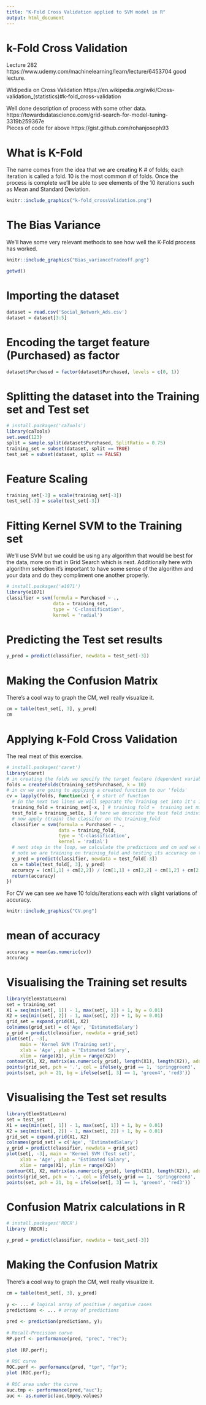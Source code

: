 ```yaml
---
title: "K-Fold Cross Validation applied to SVM model in R"
output: html_document
---
```

# k-Fold Cross Validation

Lecture 282 https://www.udemy.com/machinelearning/learn/lecture/6453704 good lecture. 

Widipedia on Cross Validation   https://en.wikipedia.org/wiki/Cross-validation_(statistics)#k-fold_cross-validation  

Well done description of process with some other data.  
https://towardsdatascience.com/grid-search-for-model-tuning-3319b259367e  
Pieces of code for above https://gist.github.com/rohanjoseph93  

# What is K-Fold
The name comes from the idea that we are creating K # of folds; each iteration is called a fold. 10 is the most common # of folds. Once the process is complete we'll be able to see elements of the 10 iterations such as Mean and Standard Deviation.  
```r
knitr::include_graphics("k-fold_crossValidation.png")
```
# The Bias Variance 
We'll have some very relevant methods to see how well the K-Fold process has worked. 
```r
knitr::include_graphics("Bias_varianceTradeoff.png")
```

```r
getwd()
```

# Importing the dataset
```r
dataset = read.csv('Social_Network_Ads.csv')
dataset = dataset[3:5]
```


# Encoding the target feature (Purchased) as factor
```r
dataset$Purchased = factor(dataset$Purchased, levels = c(0, 1))
```

# Splitting the dataset into the Training set and Test set
```r
# install.packages('caTools')
library(caTools)
set.seed(123)
split = sample.split(dataset$Purchased, SplitRatio = 0.75)
training_set = subset(dataset, split == TRUE)
test_set = subset(dataset, split == FALSE)
```

# Feature Scaling
```r
training_set[-3] = scale(training_set[-3])
test_set[-3] = scale(test_set[-3])
```

# Fitting Kernel SVM to the Training set
We'll use SVM but we could be using any algorithm that would be best for the data, more on that in Grid Search which is next. Additionally here with algorithm selection it's important to have some sense of the algorithm and your data and do they compliment one another properly. 
```r
# install.packages('e1071')
library(e1071)
classifier = svm(formula = Purchased ~ .,
                 data = training_set,
                 type = 'C-classification',
                 kernel = 'radial')
```

# Predicting the Test set results
```r
y_pred = predict(classifier, newdata = test_set[-3])
```
# Making the Confusion Matrix
There's a cool way to graph the CM, well really visualize it. 
```r
cm = table(test_set[, 3], y_pred)
cm
```
# Applying k-Fold Cross Validation
The real meat of this exercise. 
```r
# install.packages('caret')
library(caret)
# in creating the folds we specify the target feature (dependent variable) and # of folds
folds = createFolds(training_set$Purchased, k = 10)
# in cv we are going to applying a created function to our 'folds'
cv = lapply(folds, function(x) { # start of function
  # in the next two lines we will separate the Training set into it's 10 pieces
  training_fold = training_set[-x, ] # training fold =  training set minus (-) it's sub test fold
  test_fold = training_set[x, ] # here we describe the test fold individually
  # now apply (train) the classifer on the training_fold
  classifier = svm(formula = Purchased ~ .,
                   data = training_fold,
                   type = 'C-classification',
                   kernel = 'radial')
  # next step in the loop, we calculate the predictions and cm and we equate the accuracy
  # note we are training on training_fold and testing its accuracy on the test_fold
  y_pred = predict(classifier, newdata = test_fold[-3])
  cm = table(test_fold[, 3], y_pred)
  accuracy = (cm[1,1] + cm[2,2]) / (cm[1,1] + cm[2,2] + cm[1,2] + cm[2,1])
  return(accuracy)
})
```
For CV we can see we have 10 folds/iterations each with slight variations of accuracy. 
```r
knitr::include_graphics("CV.png")
```
# mean of accuracy
```r
accuracy = mean(as.numeric(cv))
accuracy
```

# Visualising the Training set results
```r
library(ElemStatLearn)
set = training_set
X1 = seq(min(set[, 1]) - 1, max(set[, 1]) + 1, by = 0.01)
X2 = seq(min(set[, 2]) - 1, max(set[, 2]) + 1, by = 0.01)
grid_set = expand.grid(X1, X2)
colnames(grid_set) = c('Age', 'EstimatedSalary')
y_grid = predict(classifier, newdata = grid_set)
plot(set[, -3],
     main = 'Kernel SVM (Training set)',
     xlab = 'Age', ylab = 'Estimated Salary',
     xlim = range(X1), ylim = range(X2))
contour(X1, X2, matrix(as.numeric(y_grid), length(X1), length(X2)), add = TRUE)
points(grid_set, pch = '.', col = ifelse(y_grid == 1, 'springgreen3', 'tomato'))
points(set, pch = 21, bg = ifelse(set[, 3] == 1, 'green4', 'red3'))
```

# Visualising the Test set results
```r
library(ElemStatLearn)
set = test_set
X1 = seq(min(set[, 1]) - 1, max(set[, 1]) + 1, by = 0.01)
X2 = seq(min(set[, 2]) - 1, max(set[, 2]) + 1, by = 0.01)
grid_set = expand.grid(X1, X2)
colnames(grid_set) = c('Age', 'EstimatedSalary')
y_grid = predict(classifier, newdata = grid_set)
plot(set[, -3], main = 'Kernel SVM (Test set)',
     xlab = 'Age', ylab = 'Estimated Salary',
     xlim = range(X1), ylim = range(X2))
contour(X1, X2, matrix(as.numeric(y_grid), length(X1), length(X2)), add = TRUE)
points(grid_set, pch = '.', col = ifelse(y_grid == 1, 'springgreen3', 'tomato'))
points(set, pch = 21, bg = ifelse(set[, 3] == 1, 'green4', 'red3'))
```

# Confusion Matrix calculations in R
```r
# install.packages('ROCR')
library (ROCR);

y_pred = predict(classifier, newdata = test_set[-3])
```
# Making the Confusion Matrix
There's a cool way to graph the CM, well really visualize it. 
```r
cm = table(test_set[, 3], y_pred)
 
y <- ... # logical array of positive / negative cases
predictions <- ... # array of predictions
 
pred <- prediction(predictions, y);
 
# Recall-Precision curve             
RP.perf <- performance(pred, "prec", "rec");
 
plot (RP.perf);
 
# ROC curve
ROC.perf <- performance(pred, "tpr", "fpr");
plot (ROC.perf);
 
# ROC area under the curve
auc.tmp <- performance(pred,"auc");
auc <- as.numeric(auc.tmp@y.values)
```